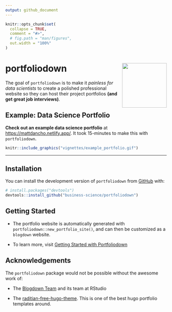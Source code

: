 ```yaml
---
output: github_document
---
```


<!-- README.md is generated from README.Rmd. Please edit that file -->

```r
knitr::opts_chunk$set(
  collapse = TRUE,
  comment = "#>",
  # fig.path = "man/figures",
  out.width = "100%"
)
```

# portfoliodown <a href="https://business-science.github.io/portfoliodown/"><img src="man/figures/logo.png" align="right" height="139" /></a>

<!-- badges: start -->
<!-- badges: end -->

The goal of `portfoliodown` is to make it _painless for data scientists_ to create a polished professional website so they can host their project portfolios __(and get great job interviews)__.



## Example: Data Science Portfolio

__Check out an example data science portfolio__ at [https://mattdancho.netlify.app/](https://mattdancho.netlify.app/). It took 15-minutes to make this with `portfoliodown`. 


```r
knitr::include_graphics("vignettes/example_portfolio.gif")
```

<hr>

## Installation

You can install the development version of `portfoliodown` from [GitHub](https://github.com/) with:

``` r
# install.packages("devtools")
devtools::install_github("business-science/portfoliodown")
```

## Getting Started

- The portfolio website is automatically generated with `portfoliodown::new_portfolio_site()`, and can then be customized as a `blogdown` website.

- To learn more, visit [Getting Started with Portfoliodown](https://business-science.github.io/portfoliodown/articles/getting-started-portfoliodown.html)

## Acknowledgements

The `portfoliodown` package would not be possible without the awesome work of:

- The [Blogdown Team](https://github.com/rstudio/blogdown) and its team at RStudio

- The [raditian-free-hugo-theme](https://github.com/radity/raditian-free-hugo-theme). This is one of the best hugo portfolio templates around.

